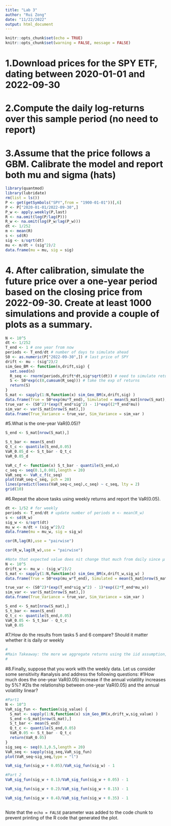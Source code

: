 ```yaml
---
title: "Lab 3"
author: "Rui Zong"
date: "11/22/2022"
output: html_document
---
```


```r
knitr::opts_chunk$set(echo = TRUE)
knitr::opts_chunk$set(warning = FALSE, message = FALSE)
```

# 1.Download prices for the SPY ETF, dating between 2020-01-01 and 2022-09-30
# 2.Compute the daily log-returns over this sample period (no need to report)
# 3.Assume that the price follows a GBM. Calibrate the model and report both mu and sigma (hats)




```r
library(quantmod)
library(lubridate)
rm(list = ls())
P <- get(getSymbols("SPY",from = "1900-01-01"))[,6]
P <- P["2020-01-01/2022-09-30",]
P_w <- apply.weekly(P,last)
R <- na.omit(log(P/lag(P)))
R_w <- na.omit(log(P_w/lag(P_w)))
dt <- 1/252
m <- mean(R)
s <- sd(R)
sig <- s/sqrt(dt)
mu <- m/dt + (sig^2)/2
data.frame(mu = mu, sig = sig)
```
# 4. After calibration, simulate the future price over a one-year period based on the closing price from  2022-09-30. Create at least 1000 simulations and provide a couple of plots as a summary. 
```r
N <- 10^5
dt <- 1/252
T_end <- 1 # one year from now
periods <- T_end/dt # number of days to simulate ahead
S0 <- as.numeric(P["2022-09-30",]) # last price of SPY
drift <- mu - (sig^2)/2
sim_Geo_BM <- function(n,drift,sig) {
  set.seed(n)
  R_seq <- rnorm(periods,drift*dt,sig*sqrt(dt)) # need to simulate returns 
  S <- S0*exp(c(0,cumsum(R_seq))) # take the exp of returns
  return(S)
}
S_mat <- sapply(1:N,function(x) sim_Geo_BM(x,drift,sig) )
data.frame(True = S0*exp(mu*T_end), Simulated = mean(S_mat[nrow(S_mat),]))
true_var <- (S0^2)*(exp(T_end*sig^2) - 1)*exp((2*T_end*mu))
sim_var <- var(S_mat[nrow(S_mat),])
data.frame(True_Variance = true_var, Sim_Variance = sim_var )
```
#5.What is the one-year VaR(0.05)?

```r
S_end <- S_mat[nrow(S_mat),]

S_t_bar <- mean(S_end)
Q_t_c <- quantile(S_end,0.05)
VaR_0.05_d <- S_t_bar - Q_t_c
VaR_0.05_d
```


```r
VaR_c_f <- function(x) S_t_bar - quantile(S_end,x)
c_seq <- seq(0.1,0.001,length = 20)
VaR_seq <- VaR_c_f(c_seq)
plot(VaR_seq~c_seq, pch = 20) 
lines(predict(loess(VaR_seq~c_seq),c_seq) ~ c_seq, lty = 2) 
grid(10)
```

#6.Repeat the above tasks using weekly returns and report the VaR(0.05).
```r
dt <- 1/52 # for weekly
periods <- T_end/dt # update number of periods m <- mean(R_w)
s <- sd(R_w)
sig_w <- s/sqrt(dt)
mu_w <- m/dt + (sig_w^2)/2
data.frame(mu = mu_w, sig = sig_w)

```


```r
cor(R,lag(R),use = "pairwise")
```


```r
cor(R_w,lag(R_w),use = "pairwise")
```
```r
#Note that expected value does nit change that much from daily since μ estimate did not change much:
N <- 10^5
drift_w <- mu_w - (sig_w^2)/2
S_mat <- sapply(1:N,function(x) sim_Geo_BM(x,drift_w,sig_w) )
data.frame(True = S0*exp(mu_w*T_end), Simulated = mean(S_mat[nrow(S_mat),]))
```


```r
true_var <- (S0^2)*(exp(T_end*sig_w^2) - 1)*exp((2*T_end*mu_w))
sim_var <- var(S_mat[nrow(S_mat),])
data.frame(True_Variance = true_var, Sim_Variance = sim_var )
```


```r
S_end <- S_mat[nrow(S_mat),]
S_t_bar <- mean(S_end)
Q_t_c <- quantile(S_end,0.05)
VaR_0.05 <- S_t_bar - Q_t_c
VaR_0.05
```

#7.How do the results from tasks 5 and 6 compare? Should it matter whether it is daily or weekly
```r

#
#Main Takeaway: the more we aggregate returns using the iid assumption, the more we are likely #to overstate/understate the true risk of the asset/portfolio. It is important to take into #consideration whether the iid assumption is strongly or weakly rejected. For this reason, we #observe different values when we weekly versus daily regardless of the computed metric of #interest.
#

```

#8.Finally, suppose that you work with the weekly data. Let us consider some sensitivity #analysis and address the following questions:
#1How much does the one-year VaR(0.05) increase if the annual volatility increases by 5%? 
#2Is the relationship between one-year VaR(0.05) and the annual volatility linear? 
```r
#Part1
N <- 10^3
VaR_sig_fun <- function(sig_value) {
  S_mat <- sapply(1:N,function(x) sim_Geo_BM(x,drift_w,sig_value) ) 
  S_end <-S_mat[nrow(S_mat),]
  S_t_bar <- mean(S_end)
  Q_t_c <- quantile(S_end,0.05)
  VaR_0.05 <- S_t_bar - Q_t_c
  return(VaR_0.05)
}
sig_seq <- seq(0.1,0.5,length = 20)
VaR_seq <- sapply(sig_seq,VaR_sig_fun)
plot(VaR_seq~sig_seq,type = "l")
```


```r
VaR_sig_fun(sig_w + 0.05)/VaR_sig_fun(sig_w) - 1

```

```r
#Part 2
VaR_sig_fun(sig_w + 0.1)/VaR_sig_fun(sig_w + 0.05) - 1
```


```r
VaR_sig_fun(sig_w + 0.2)/VaR_sig_fun(sig_w + 0.15) - 1
```


```r

VaR_sig_fun(sig_w + 0.4)/VaR_sig_fun(sig_w + 0.35) - 1

```


```r
```

Note that the `echo = FALSE` parameter was added to the code chunk to prevent printing of the R code that generated the plot.
